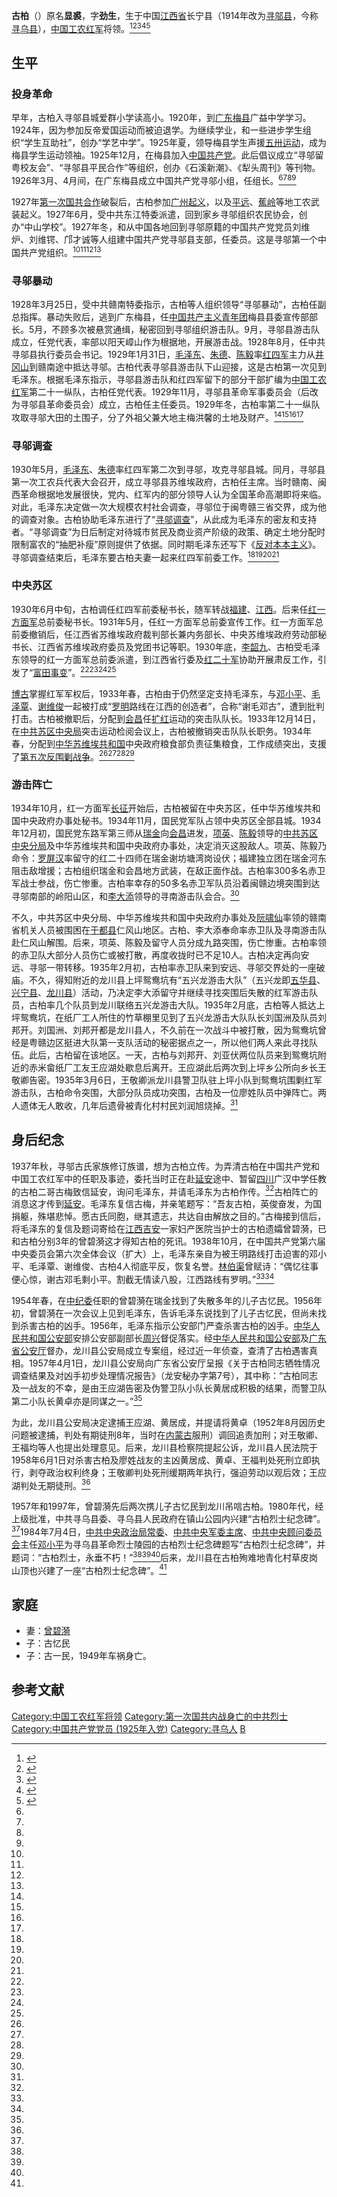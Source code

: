 {{for|译名类似的其他人物|库珀}}
'''古柏'''（{{bd|1906年|1月|1935年|3月6日|catIdx=G古}}）原名'''显裘'''，字'''劲生'''，生于中国[[江西省|江西省]]长宁县（1914年改为[[寻邬县|寻邬县]]，今称[[寻乌县|寻乌县]]），[[中国工农红军|中国工农红军]]将领。<ref name=bkqs>{{cite book|title=中国大百科全书（第二版），第八卷，古柏条目|publisher=中国大百科全书出版社|year=2009|page=4-5}}</ref><ref name=gzsw>{{Cite web |url=http://www.gzdw.gov.cn/n289/n435/n667/c4223697/content.html |title=古柏：英俊奋发的红军高级指挥员，中共赣州市委党史办，2012-04-24 |access-date=2015-05-08 |archive-url=https://web.archive.org/web/20150518072136/http://www.gzdw.gov.cn/n289/n435/n667/c4223697/content.html |archive-date=2015-05-18 |dead-url=yes }}</ref><ref name=rmw>{{Cite web |url=http://dangshi.people.com.cn/GB/144964/145188/8906341.html |title=古柏同志生平简介，人民网，于2015-05-08查阅 |access-date=2015-05-08 |archive-date=2019-06-05 |archive-url=https://web.archive.org/web/20190605050640/http://dangshi.people.com.cn/GB/144964/145188/8906341.html |dead-url=no }}</ref><ref name=jxxww>{{Cite web |url=http://jiangxi.jxnews.com.cn/system/2014/08/01/013245141.shtml |title=江西古柏陪毛泽东开展寻乌调查，江西新闻网，2014-08-01 |access-date=2015-05-08 |archive-date=2020-02-24 |archive-url=https://web.archive.org/web/20200224193529/http://jiangxi.jxnews.com.cn/system/2014/08/01/013245141.shtml |dead-url=no }}</ref><ref name=zxw>{{Cite web |url=http://www.chinanews.com/mil/2013/03-08/4628113.shtml |title=解密毛泽东苏区秘书古柏牺牲真相 23年后方雪恨，中国新闻网，2013-03-08 |access-date=2015-05-08 |archive-date=2019-06-05 |archive-url=https://web.archive.org/web/20190605175508/http://www.chinanews.com/mil/2013/03-08/4628113.shtml |dead-url=no }}</ref>

==生平==

===投身革命===
早年，古柏入寻邬县城爱群小学读高小。1920年，到[[广东|广东]][[梅县|梅县]]广益中学学习。1924年，因为参加反帝爱国运动而被迫退学。为继续学业，和一些进步学生组织“学生互助社”，创办“学艺中学”。1925年夏，领导梅县学生声援[[五卅运动|五卅运动]]，成为梅县学生运动领袖。1925年12月，在梅县加入[[中国共产党|中国共产党]]。此后倡议成立“寻邬留粤校友会”、“寻邬县平民合作”等组织，创办《石溪新潮》、《犁头周刊》等刊物。1926年3月、4月间，在广东梅县成立中国共产党寻邬小组，任组长。<ref name=bkqs/><ref name=gzsw/><ref name=rmw/><ref name=jxxww/>

1927年[[第一次国共合作|第一次国共合作]]破裂后，古柏参加[[广州起义_(1927年)|广州起义]]，以及[[平远|平远]]、[[蕉岭|蕉岭]]等地工农武装起义。1927年6月，受中共东江特委派遣，回到家乡寻邬组织农民协会，创办“中山学校”。1927年冬，和从中国各地回到寻邬原籍的中国共产党党员刘维炉、刘维锷、邝才诚等人组建中国共产党寻邬县支部，任委员。这是寻邬第一个中国共产党组织。<ref name=bkqs/><ref name=gzsw/><ref name=rmw/><ref name=jxxww/>

===寻邬暴动===
1928年3月25日，受中共赣南特委指示，古柏等人组织领导“寻邬暴动”，古柏任副总指挥。暴动失败后，逃到广东梅县，任[[中国共产主义青年团|中国共产主义青年团]]梅县县委宣传部部长。5月，不顾多次被悬赏通缉，秘密回到寻邬组织游击队。9月，寻邬县游击队成立，任党代表，率部以阳天嶂山作为根据地，开展游击战。1928年8月，任中共寻邬县执行委员会书记。1929年1月31日，[[毛泽东|毛泽东]]、[[朱德|朱德]]、[[陈毅|陈毅]]率[[红四军_(红一方面军)|红四军]]主力从[[井冈山|井冈山]]到赣南途中抵达寻邬。古柏代表寻邬县游击队下山迎接，这是古柏第一次见到毛泽东。根据毛泽东指示，寻邬县游击队和红四军留下的部分干部扩编为[[中国工农红军|中国工农红军]]第二十一纵队，古柏任党代表。1929年11月，寻邬县革命军事委员会（后改为寻邬县革命委员会）成立，古柏任主任委员。1929年冬，古柏率第二十一纵队攻取寻邬大田的土围子，分了外祖父兼大地主梅洪馨的土地及财产。<ref name=bkqs/><ref name=gzsw/><ref name=rmw/><ref name=jxxww/>

===寻邬调查===
1930年5月，[[毛泽东|毛泽东]]、[[朱德|朱德]]率红四军第二次到寻邬，攻克寻邬县城。同月，寻邬县第一次工农兵代表大会召开，成立寻邬县苏维埃政府，古柏任主席。当时赣南、闽西革命根据地发展很快，党内、红军内的部分领导人认为全国革命高潮即将来临。对此，毛泽东决定做一次大规模农村社会调查，寻邬位于闽粤赣三省交界，成为他的调查对象。古柏协助毛泽东进行了“[[寻邬调查|寻邬调查]]”，从此成为毛泽东的密友和支持者。“寻邬调查”为日后制定对待城市贫民及商业资产阶级的政策、确定土地分配时限制富农的“抽肥补瘦”原则提供了依据。同时期毛泽东还写下《[[反对本本主义|反对本本主义]]》。寻邬调查结束后，毛泽东要古柏夫妻一起来红四军前委工作。<ref name=bkqs/><ref name=gzsw/><ref name=rmw/><ref name=jxxww/>

===中央苏区===
1930年6月中旬，古柏调任红四军前委秘书长，随军转战[[福建|福建]]、[[江西|江西]]。后来任[[红一方面军|红一方面军]]总前委秘书长。1931年5月，任红一方面军总前委宣传工作。红一方面军总前委撤销后，任江西省苏维埃政府裁判部长兼内务部长、中央苏维埃政府劳动部秘书长、江西省苏维埃政府委员及党团书记等职。1930年底，[[李韶九|李韶九]]、古柏受毛泽东领导的红一方面军总前委派遣，到江西省行委及[[红二十军|红二十军]]协助开展肃反工作，引发了“[[富田事变|富田事变]]”。<ref name=bkqs/><ref name=gzsw/><ref name=rmw/><ref name=jxxww/>

[[博古|博古]]掌握红军军权后，1933年春，古柏由于仍然坚定支持毛泽东，与[[邓小平|邓小平]]、[[毛泽覃|毛泽覃]]、[[谢维俊|谢维俊]]一起被打成“[[罗明|罗明]]路线在江西的创造者”，合称“谢毛邓古”，遭到批判打击。古柏被撤职后，分配到[[会昌县|会昌]]任[[扩红|扩红]]运动的突击队队长。1933年12月14日，在[[中共苏区中央局|中共苏区中央局]]突击运动检阅会议上，古柏被撤销突击队队长职务。1934年春，分配到[[中华苏维埃共和国|中华苏维埃共和国]]中央政府粮食部负责征集粮食，工作成绩突出，支援了[[中国共产党第五次反围剿战争|第五次反围剿战争]]。<ref name=bkqs/><ref name=gzsw/><ref name=rmw/><ref name=jxxww/>

===游击阵亡===
1934年10月，红一方面军[[长征|长征]]开始后，古柏被留在中央苏区，任中华苏维埃共和国中央政府办事处秘书。1934年11月，国民党军队占领中央苏区全部县城。1934年12月初，国民党东路军第三师从[[瑞金|瑞金]]向[[会昌县|会昌]]进发，[[项英|项英]]、[[陈毅|陈毅]]领导的[[中共苏区中央局|中共苏区中央分局]]及中华苏维埃共和国中央政府办事处，决定消灭这股敌人。项英、陈毅乃命令：[[罗屏汉|罗屏汉]]率留守的红二十四师在瑞金谢坊塘湾岗设伏；福建独立团在瑞金河东阻击敌增援；古柏组织瑞金和会昌地方武装，在敌正面作战。古柏率300多名赤卫军战士参战，伤亡惨重。古柏率幸存的50多名赤卫军队员沿着闽赣边境突围到达寻邬南部的岭阳山区，和[[李大添|李大添]]领导的寻南游击队会合。<ref name=zxw/>

不久，中共苏区中央分局、中华苏维埃共和国中央政府办事处及[[阮啸仙|阮啸仙]]率领的赣南省机关人员被围困在[[于都县|于都县]]仁风山地区。古柏、李大添奉命率赤卫队及寻南游击队赴仁风山解围。后来，项英、陈毅及留守人员分成九路突围，伤亡惨重。古柏率领的赤卫队大部分人员伤亡或被打散，再度收拢时已不足10人。古柏决定再向安远、寻邬一带转移。1935年2月初，古柏率赤卫队来到安远、寻邬交界处的一座破庙。不久，得知附近的龙川县上坪鸳鸯坑有“五兴龙游击大队”（五兴龙即[[五华县|五华县]]、[[兴宁县|兴宁县]]、[[龙川县|龙川县]]）活动，乃决定李大添留守并继续寻找突围后失散的红军游击队员，古柏率几个队员到龙川联络五兴龙游击大队。1935年2月底，古柏等人抵达上坪鸳鸯坑，在纸厂工人所住的竹草棚里见到了五兴龙游击大队队长刘国洲及队员刘邦开。刘国洲、刘邦开都是龙川县人，不久前在一次战斗中被打散，因为鸳鸯坑曾经是粤赣边区挺进大队第一支队活动的秘密据点之一，所以他们两人来此寻找队伍。此后，古柏留在该地区。一天，古柏与刘邦开、刘亚伏两位队员来到鸳鸯坑附近的赤米畲纸厂工友王应湖处歇息后离开。王应湖此后两次到上坪乡公所向乡长王敬卿告密。1935年3月6日，王敬卿派龙川县警卫队驻上坪小队到鸳鸯坑围剿红军游击队，古柏命令突围，大部分队员成功突围，古柏及一位廖姓队员中弹阵亡。两人遗体无人敢收，几年后遗骨被青化村村民刘润旭烧掉。<ref name=zxw/>

==身后纪念==
1937年秋，寻邬古氏家族修订族谱，想为古柏立传。为弄清古柏在中国共产党和中国工农红军中的任职及事迹，委托当时正在赴[[延安|延安]]途中、暂留[[四川|四川]]广汉中学任教的古柏二哥古梅致信延安，询问毛泽东，并请毛泽东为古柏作传。<ref name=zxw/>古柏阵亡的消息这才传到[[延安|延安]]。毛泽东复信古梅，并亲笔题写：“吾友古柏，英俊奋发，为国捐躯，殊堪悲悼。愿古氏同胞，继其遗志，共达自由解放之目的。”古梅接到信后，将毛泽东的复信及题词寄给在[[江西|江西]][[吉安|吉安]]一家妇产医院当护士的古柏遗孀曾碧漪，已和古柏分别3年的曾碧漪这才得知古柏的死讯。1938年10月，在中国共产党第六届中央委员会第六次全体会议（扩大）上，毛泽东亲自为被王明路线打击迫害的邓小平、毛泽覃、谢维俊、古柏4人彻底平反，恢复名誉。[[林伯渠|林伯渠]]曾赋诗：“偶忆往事便心惊，谢古邓毛剩小平。割截无情读八股，江西路线有罗明。”<ref name=jxxww/><ref name=zxw/>

1954年春，在[[中纪委|中纪委]]任职的曾碧漪在瑞金找到了失散多年的儿子古忆民。1956年初，曾碧漪在一次会议上见到毛泽东，告诉毛泽东说找到了儿子古忆民，但尚未找到杀害古柏的凶手。1956年，毛泽东指示公安部门严查杀害古柏的凶手。[[中华人民共和国公安部|中华人民共和国公安部]]安排公安部副部长[[刘维新|周兴]]督促落实。经[[中华人民共和国公安部|中华人民共和国公安部]]及[[广东省公安厅|广东省公安厅]]督办，龙川县公安局成立专案组，经过近一年侦查，查清了古柏遇害真相。1957年4月1日，龙川县公安局向广东省公安厅呈报《关于古柏同志牺牲情况调查结果及对凶手初步处理情况报告》（龙安秘办字第7号），其中称：“古柏同志及一战友的不幸，是由王应湖告密及伪警卫队小队长黄居成积极的结果，而警卫队第二小队长黄卓亦是同谋之一。”<ref name=zxw/>

为此，龙川县公安局决定逮捕王应湖、黄居成，并提请将黄卓（1952年8月因历史问题被逮捕，判处有期徒刑8年，当时在[[内蒙古|内蒙古]]服刑）调回追责加刑；对王敬卿、王福均等人也提出处理意见。后来，龙川县检察院提起公诉，龙川县人民法院于1958年6月1日对杀害古柏及廖姓战友的主凶黄居成、黄卓、王福判处死刑立即执行，剥夺政治权利终身；王敬卿判处死刑缓期两年执行，强迫劳动以观后效；王应湖判处无期徒刑。<ref name=zxw/>

1957年和1997年，曾碧漪先后两次携儿子古忆民到龙川吊唁古柏。1980年代，经上级批准，中共寻乌县委、寻乌县人民政府在镇山公园内兴建“古柏烈士纪念碑”。<ref name=zxw/>1984年7月4日，[[中共中央政治局常委|中共中央政治局常委]]、[[中共中央军委主席|中共中央军委主席]]、[[中共中央顾问委员会|中共中央顾问委员会]]主任[[邓小平|邓小平]]为寻乌县革命烈士陵园的古柏烈士纪念碑题写“古柏烈士纪念碑”，并题词：“古柏烈士，永垂不朽！”<ref name=gzsw/><ref name=jxxww/><ref name=zxw/>后来，龙川县在古柏殉难地青化村草皮岗山顶也兴建了一座“古柏烈士纪念碑”。<ref name=zxw/>

==家庭==
*妻：[[曾碧漪|曾碧漪]]
*子：古忆民
*子：古一民，1949年车祸身亡。

==参考文献==
{{reflist|2}}

{{DEFAULTSORT:Gu古}}
[[Category:中国工农红军将领|Category:中国工农红军将领]]
[[Category:第一次国共内战身亡的中共烈士|Category:第一次国共内战身亡的中共烈士]]
[[Category:中国共产党党员_(1925年入党)|Category:中国共产党党员 (1925年入党)]]
[[Category:寻乌人|Category:寻乌人]]
[[Category:古姓|B]]